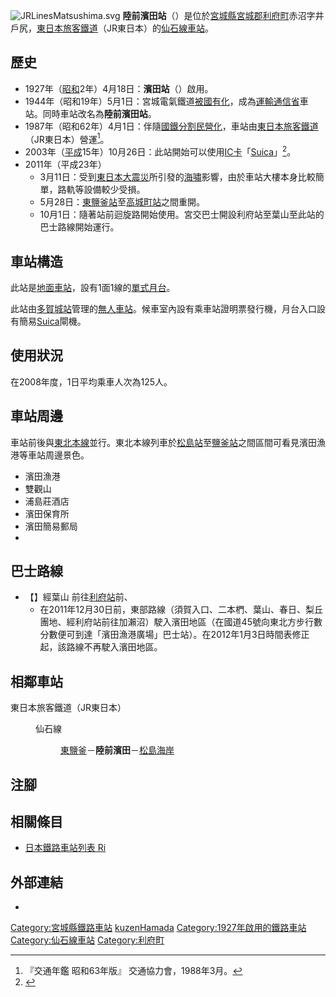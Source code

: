 {{NoteTA|G1=Transport
|T=zh-hans:陆前滨田站;zh-hk:陸前濱田站;zh-tw:陸前濱田車站;
|1=zh-hans:陆前滨田站;zh-hk:陸前濱田站;zh-tw:陸前濱田車站;
}}
{{Infobox station
|公司色 = green
|站名 = 陸前濱田*
|圖片 = 
|圖片說明 = 
|日文原名 = 陸前浜田
|平假名 = りくぜんはまだ
|羅馬拼音 = Rikuzen-Hamada
|副站名 = 
|電報略號 = セハ
|所在地 = {{JPN}}[[宮城縣|宮城縣]][[宮城郡|宮城郡]][[利府町|利府町]]赤沼字井戶尻
|座標 = {{coord|38|21|3.46|N|141|2|31.25|E|type:railwaystation_region:JP-24|display=inline,title}}
|車站構造 = [[地面車站|地面車站]]
|月台配置 = 1面1線
|啟用年月日 = 1927年（[[昭和|昭和]]2年）4月18日
|廢站年月日 = 
|乘客人數 = 125
|上下車人次 = 
|統計年度 = 2008
|轉車 = 
|全寬備註 = [[無人車站|無人車站]]<br>*在1944年前，車站曾名為濱田站。
|adjacent = {{Adjacent stations|system=東日本旅客鐵道|line=仙石線|left=東鹽釜|right=松島海岸|note-left=3.1km|note-mid=距離[[青葉通站|青葉通]]20.3km|note-right=2.9km}}
}}
[[File:JRLinesMatsushima.svg|thumb]]
'''陸前濱田站'''（{{jpn|j=陸前浜田駅|hg=ひがししおがまえき|rm=Rikuzen-Hamada eki|f=y}}）是位於[[宮城縣|宮城縣]][[宮城郡|宮城郡]][[利府町|利府町]]赤沼字井戶尻，[[東日本旅客鐵道|東日本旅客鐵道]]（JR東日本）的[[仙石線|仙石線]][[鐵路車站|車站]]。

== 歷史 ==
* 1927年（[[昭和|昭和]]2年）4月18日：{{Translink|ja|宮城電気鉄道|宮城電氣鐵道}}'''濱田站'''（{{jpn|j=浜田駅|hg=はまだえき}}）啟用。
* 1944年（昭和19年）5月1日：宮城電氣鐵道[[戰時收購私鐵|被國有化]]，成為[[運輸通信省|運輸通信省]]車站。同時車站改名為'''陸前濱田站'''。
* 1987年（昭和62年）4月1日：伴隨[[國鐵分割民營化|國鐵分割民營化]]，車站由[[東日本旅客鐵道|東日本旅客鐵道]]（JR東日本）營運<ref name="trafic-yearbook-1988">『交通年鑑 昭和63年版』 交通協力會，1988年3月。</ref>。
* 2003年（[[平成|平成]]15年）10月26日：此站開始可以使用[[IC卡|IC卡]]「[[Suica|Suica]]」<ref>{{Cite press release|url=https://www.jreast.co.jp/press/2003_1/20030806.pdf|title=2003年10月26日（日）仙台エリアSuica（スイカ）デビュー!|format=PDF|publisher=東日本旅客鉄道|date=2003-08-21|accessdate=2020-05-26|archiveurl=https://web.archive.org/web/20200526144246/https://www.jreast.co.jp/press/2003_1/20030806.pdf|archivedate=2020-05-26|language=ja}}</ref>。
* 2011年（平成23年）
** 3月11日：受到[[東日本大震災|東日本大震災]]所引發的[[海嘯|海嘯]]影響，由於車站大樓本身比較簡單，路軌等設備較少受損。
** 5月28日：[[東鹽釜站|東鹽釜站]]至[[高城町站|高城町站]]之間重開。
** 10月1日：隨著站前迴旋路開始使用。宮交巴士開設利府站至葉山至此站的巴士路線開始運行。

== 車站構造 ==
此站是[[地面車站|地面車站]]，設有1面1線的[[單式月台|單式月台]]。

此站由[[多賀城站|多賀城站]]管理的[[無人車站|無人車站]]。候車室內設有乘車站證明票發行機，月台入口設有簡易[[Suica|Suica]]閘機。

== 使用狀況 ==
在2008年度，1日平均乘車人次為125人。

== 車站周邊 ==
車站前後與[[東北本線|東北本線]]並行。東北本線列車於[[松島車站_(日本)|松島站]]至[[鹽釜站|鹽釜站]]之間區間可看見濱田漁港等車站周邊景色。
* 濱田漁港
* 雙觀山
* 浦島莊酒店
* 濱田保育所
* 濱田簡易郵局
* {{Translink|ja|国道45号|國道45號}}

== 巴士路線 ==
* 【{{Translink|ja|ミヤコーバス|宮交巴士}}】經葉山 前往[[利府站|利府站]]前、{{Translink|ja|イオンモール利府|AEON Mall利府|AEON利府店}}
** 在2011年12月30日前，{{Translink|ja|利府町民バス|利府町民巴士}}東部路線（須賀入口、二本椚、葉山、春日、梨丘團地、經利府站前往加瀨沼）駛入濱田地區（在國道45號向東北方步行數分數便可到達「濱田漁港廣場」巴士站）。在2012年1月3日時間表修正起，該路線不再駛入濱田地區。

== 相鄰車站 ==
; 東日本旅客鐵道（JR東日本）
: {{Color|#00aaee|■}}仙石線
:: [[東鹽釜站|東鹽釜]]－'''陸前濱田'''－[[松島海岸站|松島海岸]]
== 注腳 ==
{{Reflist}}
== 相關條目 ==
{{commonscat|Rikuzen-Hamada Station}}
* [[日本鐵路車站列表_Ri|日本鐵路車站列表 Ri]]
== 外部連結 ==
* {{外部連結/JR東日本車站|filename=1672|name=陸前濱田}}{{ja icon}}
{{仙石線}}
{{DEFAULTSORT:Rikuzen-Hamada}}
[[Category:宮城縣鐵路車站|Category:宮城縣鐵路車站]]
[[Category:日本鐵路車站_Ri|kuzenHamada]]
[[Category:1927年啟用的鐵路車站|Category:1927年啟用的鐵路車站]]
[[Category:仙石線車站|Category:仙石線車站]]
[[Category:利府町|Category:利府町]]